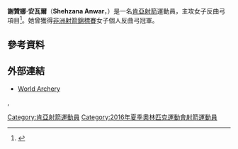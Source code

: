{{noteTA
|1=zh-cn:肯尼亚; zh-hk:肯雅; zh-tw:肯亞; zh-sg:肯雅;
}}
{{Infobox sportsperson
| name           = 謝贊娜·安瓦爾<br />''Shehzana Anwar''
| image          = 
| caption        = 
| birth_name     = 
| fullname       = 
| nickname       = 
| nationality    = 
| residence      = 
| birth_date     = {{birth date and age|1989|8|21|df=yes}}
| birth_place    =
| death_date     = 
| death_place    = 
| height         = 
| weight         = 
| website        = 
| country        = {{KEN}}
| sport          = [[射箭|射箭]]
| event          = 女子反曲弓
| olympics       = 
| show-medals    = yes
| medaltemplates = 
{{MedalSport|女子[[射箭|射箭]]}}
{{MedalCountry|{{KEN}}}}
{{MedalCompetition|[[非洲射箭錦標賽|非洲射箭錦標賽]]}}
{{MedalGold|[[2016年非洲射箭錦標賽|2016年 -{zh-hans:温得和克; zh-hk:溫得和克; zh-tw:溫荷克;}-]]|女子個人反曲弓}}
}}
'''謝贊娜·安瓦爾'''（'''Shehzana Anwar'''，{{bd|1989年|8月21日|catIdx=Anwar, Shehzana}}）是一名[[肯亞|肯亞]][[射箭|射箭]]運動員，主攻女子反曲弓項目<ref>{{cite web |url=https://worldarchery.org/athlete/6255/shehzana-anwar |title=Shehzana Anwar |publisher=World Archery |date=2016-05-29 |accessdate=2016-05-29 |archive-date=2016-04-27 |archive-url=https://web.archive.org/web/20160427091331/http://worldarchery.org/athlete/6255/shehzana-anwar |dead-url=no }}</ref>。她曾獲得[[非洲射箭錦標賽|非洲射箭錦標賽]]女子個人反曲弓冠軍。

== 參考資料 ==
{{Reflist}}

== 外部連結 ==
* [https://worldarchery.org/athlete/6255/shehzana-anwar World Archery]{{Wayback|url=https://worldarchery.org/athlete/6255/shehzana-anwar |date=20160427091331 }}

{{Kenya-stub}}
,
{{DEFAULTSORT:Anwar, Shehzana}}
[[Category:肯亞射箭運動員|Category:肯亞射箭運動員]]
[[Category:2016年夏季奧林匹克運動會射箭運動員|Category:2016年夏季奧林匹克運動會射箭運動員]]